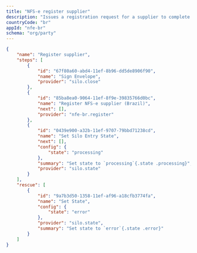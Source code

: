 ```yaml
---
title: "NFS-e register supplier"
description: "Issues a registration request for a supplier to complete in order to issue invoices through NFS-e."
countryCode: "br"
appId: "nfe-br"
schema: "org/party"
---
```


```json
{
    "name": "Register supplier",
    "steps": [
        {
            "id": "67f80a60-abd4-11ef-8b96-dd5de8906f90",
            "name": "Sign Envelope",
            "provider": "silo.close"
        },
        {
            "id": "85ba8ea0-9064-11ef-8f9e-39835766d0bc",
            "name": "Register NFS-e supplier (Brazil)",
            "next": [],
            "provider": "nfe-br.register"
        },
        {
            "id": "0439e900-a32b-11ef-9707-79bbd71238cd",
            "name": "Set Silo Entry State",
            "next": [],
            "config": {
                "state": "processing"
            },
            "summary": "Set state to `processing`{.state .processing}",
            "provider": "silo.state"
        }
    ],
    "rescue": [
        {
            "id": "9a7b3d50-1358-11ef-af96-a18cfb3774fa",
            "name": "Set State",
            "config": {
                "state": "error"
            },
            "provider": "silo.state",
            "summary": "Set state to `error`{.state .error}"
        }
    ]
}
```